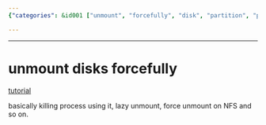 ```yaml
---
{"categories": &id001 ["unmount", "forcefully", "disk", "partition", "process", "lazy unmount", "NFS"], "category": "Disk Management", "date": "2023-12-22 23:52:59", "description": "This tutorial teaches you how to forcefully unmount disks by killing the process using it, handling lazy unmounts, and force unmounting on NFS. It provides detailed explanations and examples for each method.", "tags": *id001, "title": "unmount disks forcefully"}

---
```


------

# unmount disks forcefully

[tutorial](https://www.cyberciti.biz/tips/how-do-i-forcefully-unmount-a-disk-partition.html)

basically killing process using it, lazy unmount, force unmount on NFS and so on.

